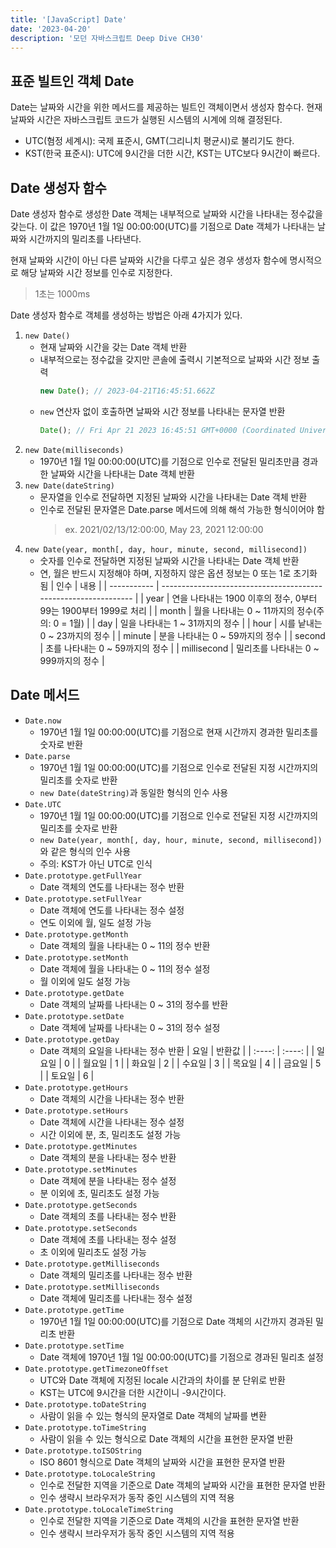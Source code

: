 ```yaml
---
title: '[JavaScript] Date'
date: '2023-04-20'
description: '모던 자바스크립트 Deep Dive CH30'
---
```


## 표준 빌트인 객체 Date

Date는 날짜와 시간을 위한 메서드를 제공하는 빌트인 객체이면서 생성자 함수다. 현재 날짜와 시간은 자바스크립트 코드가 실행된 시스템의 시계에 의해 결정된다.

* UTC(혐정 세계시): 국제 표준시, GMT(그리니치 평균시)로 불리기도 한다.
* KST(한국 표준시): UTC에 9시간을 더한 시간, KST는 UTC보다 9시간이 빠르다.

## Date 생성자 함수

Date 생성자 함수로 생성한 Date 객체는 내부적으로 날짜와 시간을 나타내는 정수값을 갖는다. 이 값은 1970년 1월 1일 00:00:00(UTC)를 기점으로 Date 객체가 나타내는 날짜와 시간까지의 밀리초를 나타낸다.

현재 날짜와 시간이 아닌 다른 날짜와 시간을 다루고 싶은 경우 생성자 함수에 명시적으로 해당 날짜와 시간 정보를 인수로 지정한다.

> 1초는 1000ms

Date 생성자 함수로 객체를 생성하는 방법은 아래 4가지가 있다.

1. `new Date()`
   - 현재 날짜와 시간을 갖는 Date 객체 반환
   - 내부적으로는 정수값을 갖지만 콘솔에 출력시 기본적으로 날짜와 시간 정보 출력
      ```js
      new Date(); // 2023-04-21T16:45:51.662Z
      ```
   - `new` 연산자 없이 호출하면 날짜와 시간 정보를 나타내는 문자열 반환
      ```js
      Date(); // Fri Apr 21 2023 16:45:51 GMT+0000 (Coordinated Universal Time)
      ```
2. `new Date(milliseconds)`
   - 1970년 1월 1일 00:00:00(UTC)를 기점으로 인수로 전달된 밀리초만큼 경과한 날짜와 시간을 나타내는 Date 객체 반환
3. `new Date(dateString)`
   - 문자열을 인수로 전달하면 지정된 날짜와 시간을 나타내는 Date 객체 반환
   - 인수로 전달된 문자열은 Date.parse 메서드에 의해 해석 가능한 형식이어야 함
      > ex. 2021/02/13/12:00:00, May 23, 2021 12:00:00
4. `new Date(year, month[, day, hour, minute, second, millisecond])`
   - 숫자를 인수로 전달하면 지정된 날짜와 시간을 나타내는 Date 객체 반환
   - 연, 월은 반드시 지정해야 하며, 지정하지 않은 옵션 정보는 0 또는 1로 초기화 됨
      | 인수        | 내용                                                            |
      | ----------- | --------------------------------------------------------------- |
      | year        | 연을 나타내는 1900 이후의 정수, 0부터 99는 1900부터 1999로 처리 |
      | month       | 월을 나타내는 0 ~ 11까지의 정수(주의: 0 = 1월)                  |
      | day         | 일을 나타내는 1 ~ 31까지의 정수                                 |
      | hour        | 시를 낱내는 0 ~ 23까지의 정수                                   |
      | minute      | 분을 나타내는 0 ~ 59까지의 정수                                 |
      | second      | 초를 나타내는 0 ~ 59까지의 정수                                 |
      | millisecond | 밀리초를 나타내는 0 ~ 999까지의 정수                            |

## Date 메서드

* `Date.now`
  - 1970년 1월 1일 00:00:00(UTC)를 기점으로 현재 시간까지 경과한 밀리초를 숫자로 반환
* `Date.parse`
  - 1970년 1월 1일 00:00:00(UTC)를 기점으로 인수로 전달된 지정 시간까지의 밀리초를 숫자로 반환
  - `new Date(dateString)`과 동일한 형식의 인수 사용
* `Date.UTC`
  - 1970년 1월 1일 00:00:00(UTC)를 기점으로 인수로 전달된 지정 시간까지의 밀리초를 숫자로 반환
  - `new Date(year, month[, day, hour, minute, second, millisecond])`와 같은 형식의 인수 사용
  - 주의: KST가 아닌 UTC로 인식
* `Date.prototype.getFullYear`
  - Date 객체의 연도를 나타내는 정수 반환
* `Date.prototype.setFullYear`
  - Date 객체에 연도를 나타내는 정수 설정
  - 연도 이외에 월, 일도 설정 가능
* `Date.prototype.getMonth`
  - Date 객체의 월을 나타내는 0 ~ 11의 정수 반환
* `Date.prototype.setMonth`
  - Date 객체에 월을 나타내는 0 ~ 11의 정수 설정
  - 월 이외에 일도 설정 가능
* `Date.prototype.getDate`
  - Date 객체의 날짜를 나타내는 0 ~ 31의 정수를 반환
* `Date.prototype.setDate`
  - Date 객체에 날짜를 나타내는 0 ~ 31의 정수 설정
* `Date.prototype.getDay`
  - Date 객체의 요일을 나타내는 정수 반환
    |  요일  | 반환값 |
    | :----: | :----: |
    | 일요일 |   0    |
    | 월요일 |   1    |
    | 화요일 |   2    |
    | 수요일 |   3    |
    | 목요일 |   4    |
    | 금요일 |   5    |
    | 토요일 |   6    |
* `Date.prototype.getHours`
  - Date 객체의 시간을 나타내는 정수 반환
* `Date.prototype.setHours`
  - Date 객체에 시간을 나타내는 정수 설정
  - 시간 이외에 분, 초, 밀리초도 설정 가능
* `Date.prototype.getMinutes`
  - Date 객체의 분을 나타내는 정수 반환
* `Date.prototype.setMinutes`
  - Date 객체에 분을 나타내는 정수 설정
  - 분 이외에 초, 밀리초도 설정 가능
* `Date.prototype.getSeconds`
  - Date 객체의 초를 나타내는 정수 반환
* `Date.prototype.setSeconds`
  - Date 객체에 초를 나타내는 정수 설정
  - 초 이외에 밀리초도 설정 가능
* `Date.prototype.getMilliseconds`
  - Date 객체의 밀리초를 나타내는 정수 반환
* `Date.prototype.setMilliseconds`
  - Date 객체에 밀리초를 나타내는 정수 설정
* `Date.prototype.getTime`
  - 1970년 1월 1일 00:00:00(UTC)를 기점으로 Date 객체의 시간까지 경과된 밀리초 반환
* `Date.prototype.setTime`
  - Date 객체에 1970년 1월 1일 00:00:00(UTC)를 기점으로 경과된 밀리초 설정
* `Date.prototype.getTimezoneOffset`
  - UTC와 Date 객체에 지정된 locale 시간과의 차이를 분 단위로 반환
  - KST는 UTC에 9시간을 더한 시간이니 -9시간이다.
* `Date.prototype.toDateString`
  - 사람이 읽을 수 있는 형식의 문자열로 Date 객체의 날짜를 변환
* `Date.prototype.toTimeString`
  - 사람이 읽을 수 있는 형식으로 Date 객체의 시간을 표현한 문자열 반환
* `Date.prototype.toISOString`
  - ISO 8601 형식으로 Date 객체의 날짜와 시간을 표현한 문자열 반환
* `Date.prototype.toLocaleString`
  - 인수로 전달한 지역을 기준으로 Date 객체의 날짜와 시간을 표현한 문자열 반환
  - 인수 생략시 브라우저가 동작 중인 시스템의 지역 적용
* `Date.prototype.toLocaleTimeString`
  - 인수로 전달한 지역을 기준으로 Date 객체의 시간을 표현한 문자열 반환
  - 인수 생략시 브라우저가 동작 중인 시스템의 지역 적용
